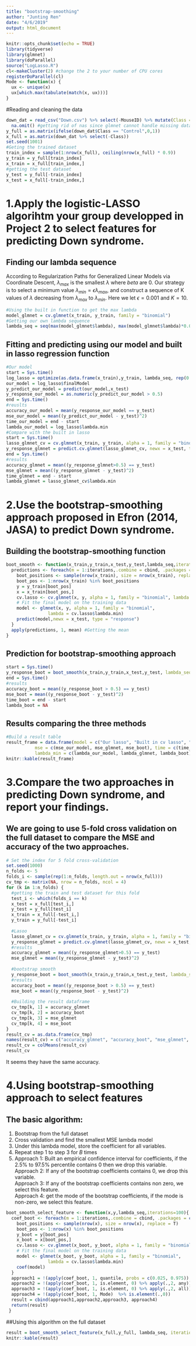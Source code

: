 ```yaml
---
title: "bootstrap-smoothing"
author: "Junting Ren"
date: "4/6/2019"
output: html_document
---
```


```r
knitr::opts_chunk$set(echo = TRUE)
library(tidyverse)
library(glmnet)
library(doParallel)
source("LogLasso.R")
cl<-makeCluster(2) #change the 2 to your number of CPU cores  
registerDoParallel(cl)  
Mode <- function(x) {
  ux <- unique(x)
  ux[which.max(tabulate(match(x, ux)))]
}
```

#Reading and cleaning the data
```r
down_dat = read_csv("Down.csv") %>% select(-MouseID) %>% mutate(Class = as.factor(Class)) %>% 
  na.omit() #getting rid of nas since glmnet cannot handle missing data
y_full = as.matrix(ifelse(down_dat$Class == "Control",0,1))
x_full = as.matrix(down_dat %>% select(-Class))
set.seed(1001)
#Geting the trained dataset
train_index = sample(1:nrow(x_full), ceiling(nrow(x_full) * 0.9))
y_train = y_full[train_index]
x_train = x_full[train_index,]
#getting the test dataset
y_test = y_full[-train_index]
x_test = x_full[-train_index,]
```
# 1.Apply the logistic-LASSO algorihtm your group developped in Project 2 to select features for predicting Down syndrome.
## Finding our lambda sequence
According to Regularization Paths for Generalized Linear Models via Coordinate Descent, $\lambda_{max}$ is the smallest $\lambda$ where $beta$ are 0. Our strategy is to select a minimum value $\lambda_{min} = \epsilon \lambda_{max}$, and construct a sequence of K values of $\lambda$ decreasing from  $\lambda_{max}$ to  $\lambda_{min}$. Here we let $\epsilon = 0.001$ and $K = 10$.
```r
#Using the built in function to get the max lambda
model_glmnet = cv.glmnet(x_train, y_train, family = "binomial")
#Getting our own lambda sequence
lambda_seq = seq(max(model_glmnet$lambda), max(model_glmnet$lambda)*0.001, length.out = 10)
```

## Fitting and predicting using our model and built in lasso regression function
```r
#Our model
start = Sys.time()
log_lasso = optimize(as.data.frame(x_train),y_train, lambda_seq, rep(0.01, 77))
our_model = log_lasso$finalModel
y_predict_our_model = predict(our_model,x_test)
y_response_our_model = as.numeric(y_predict_our_model > 0.5)
end = Sys.time()
#reuslts
accuracy_our_model = mean(y_response_our_model == y_test)
mse_our_model = mean((y_predict_our_model - y_test)^2)
time_our_model = end - start
lambda_our_model = log_lasso$lambda.min
#Compare with the built in lasso
start = Sys.time()
lasso_glmnet_cv = cv.glmnet(x_train, y_train, alpha = 1, family = "binomial", lambda = lambda_seq)
y_response_glmnet = predict.cv.glmnet(lasso_glmnet_cv, newx = x_test, type = "response", s = "lambda.min")
end = Sys.time()
#results
accuracy_glmnet = mean((y_response_glmnet>0.5) == y_test) 
mse_glmnet = mean((y_response_glmnet - y_test)^2)
time_glmnet = end - start
lambda_glmnet = lasso_glmnet_cv$lambda.min
```


# 2.Use the bootstrap-smoothing approach proposed in Efron (2014, JASA) to predict Down syndrome.

## Building the bootstrap-smoothing function
```r
boot_smooth <- function(x_train,y_train,x_test,y_test,lambda_seq,iterations=1000){
  predictions <- foreach(m = 1:iterations,.combine = cbind, .packages = "glmnet") %dopar% {
    boot_positions <- sample(nrow(x_train), size = nrow(x_train), replace = T)
    boot_pos <- 1:nrow(x_train) %in% boot_positions
    y = y_train[boot_pos]
    x = x_train[boot_pos,]
    cv.lasso <- cv.glmnet(x, y, alpha = 1, family = "binomial", lambda = lambda_seq)
    # Fit the final model on the training data
    model <- glmnet(x, y, alpha = 1, family = "binomial",
                lambda = cv.lasso$lambda.min)
    predict(model,newx = x_test, type = "response")
  }
  apply(predictions, 1, mean) #Getting the mean
}

```

## Prediction for bootstrap-smoothing approach
```r
start = Sys.time()
y_response_boot = boot_smooth(x_train,y_train,x_test,y_test, lambda_seq = lambda_seq, iterations = 100)
end = Sys.time()
#results
accuracy_boot = mean((y_response_boot > 0.5) == y_test)
mse_boot = mean((y_response_boot - y_test)^2)
time_boot = end - start
lambda_boot = NA
```

## Results comparing the three methods
```r
#Build a result table
result_frame = data.frame(model = c("Our lasso", "Built in cv lasso", "Boot smooth mehtod"), accuracy = c(accuracy_our_model, accuracy_glmnet, accuracy_boot),
           mse = c(mse_our_model, mse_glmnet, mse_boot), time = c(time_our_model,time_glmnet,time_boot),
           lambda_min = c(lambda_our_model, lambda_glmnet, lambda_boot))
knitr::kable(result_frame)
```

# 3.Compare the two approaches in predicting Down syndrome, and report your findings.
## We are going to use 5-fold cross validation on the full dataset to compare the MSE and accuracy of the two approaches. 
```r
# Set the index for 5 fold cross-validation
set.seed(1000)
n_folds <- 5
folds_i <- sample(rep(1:n_folds, length.out = nrow(x_full)))
cv_tmp <- matrix(NA, nrow = n_folds, ncol = 4)
for (k in 1:n_folds) {
  #getting the train and test dataset for this fold
  test_i <- which(folds_i == k)
  x_test = x_full[test_i,]
  y_test = y_full[test_i]
  x_train = x_full[-test_i,]
  y_train = y_full[-test_i]
  
  #Lasoo
  lasso_glmnet_cv = cv.glmnet(x_train, y_train, alpha = 1, family = "binomial", lambda = lambda_seq)
  y_response_glmnet = predict.cv.glmnet(lasso_glmnet_cv, newx = x_test, type = "response", s = "lambda.min")
  #results
  accuracy_glmnet = mean((y_response_glmnet>0.5) == y_test) 
  mse_glmnet = mean((y_response_glmnet - y_test)^2)
  
  #bootstrap smooth
  y_response_boot = boot_smooth(x_train,y_train,x_test,y_test, lambda_seq = lambda_seq, iterations = 100)
  #results
  accuracy_boot = mean((y_response_boot > 0.5) == y_test)
  mse_boot = mean((y_response_boot - y_test)^2)
  
  #Building the result dataframe
  cv_tmp[k, 1] = accuracy_glmnet
  cv_tmp[k, 2] = accuracy_boot
  cv_tmp[k, 3] = mse_glmnet
  cv_tmp[k, 4] = mse_boot
}
result_cv = as.data.frame(cv_tmp)
names(result_cv) = c("accuracy_glmnet", "accuracy_boot", "mse_glmnet", "mse_boot")
result_cv = colMeans(result_cv)
result_cv
```

It seems they have the same accuracy. 

# 4.Using bootstrap-smoothing approach to select features
## The basic algorithm:  
1. Bootstrap from the full dataset  
2. Cross validation and find the smallest MSE lambda model  
3. Under this lambda model, store the coefficient for all variables.  
4. Repeat step 1 to step 3 for $B$ times
5.   
Approach 1: Built an empirical confidence interval for coefficients, if the $2.5\%$ to $97.5\%$ percentile contains 0 then we drop this variable.  
Approach 2: If any of the bootstrap coefficients contains 0, we drop this variable.  
Approach 3: If any of the bootstrap coefficients contains non zero, we select this feature.  
Approach 4: get the mode of the bootstrap coefficients, if the mode is non-zero, we select this feature.
```r
boot_smooth_select_feature <- function(x,y,lambda_seq,iterations=100){
  coef_boot <- foreach(m = 1:iterations,.combine = cbind, .packages = c("glmnet","tidyverse")) %dopar% {
    boot_positions <- sample(nrow(x), size = nrow(x), replace = T)
    boot_pos <- 1:nrow(x) %in% boot_positions
    y_boot = y[boot_pos]
    x_boot = x[boot_pos,]
    cv.lasso <- cv.glmnet(x_boot, y_boot, alpha = 1, family = "binomial", lambda = lambda_seq)
    # Fit the final model on the training data
    model <- glmnet(x_boot, y_boot, alpha = 1, family = "binomial",
                lambda = cv.lasso$lambda.min)
    coef(model)
  }
  approach1 = !(apply(coef_boot, 1, quantile, probs = c(0.025, 0.975)) %>% apply(.,2,is.element,0) %>% apply(.,2,any))
  approach2 = !(apply(coef_boot, 1, is.element, 0) %>% apply(.,2, any))
  approach3 = !(apply(coef_boot, 1, is.element, 0) %>% apply(.,2, all))
  approach4 = !(apply(coef_boot, 1, Mode)  %>% is.element(.,0))
  result = cbind(approach1,approach2,approach3, approach4)
  return(result)
 }
```

##Using this algorithm on the full dataset
```r
result = boot_smooth_select_feature(x_full,y_full, lambda_seq, iterations = 10)
knitr::kable(result)
```


